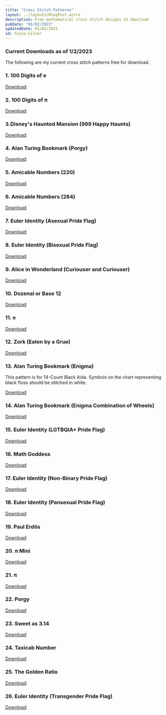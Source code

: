 ```yaml
---
title: "Cross Stitch Patterns"
layout: ../layouts/BlogPost.astro
description: Free mathematical cross stitch designs to download
pubDate: "01/02/2023"
updatedDate: 01/02/2023
id: Suzza-Silver
---
```


### Current Downloads as of 1/2/2023

The following are my current cross stitch patterns free for
 download.

### 1. 100 Digits of e

[Download](/patterns/100-digits-e.pdf)

### 2. 100 Digits of π

[Download](/patterns/100-digits-pi.pdf)

### 3.Disney's Haunted Mansion (999 Happy Haunts)

[Download](/patterns/999-Happy-Haunts.pdf)

### 4. Alan Turing Bookmark (Porgy)

[Download](/patterns/Alan-Turing-Porgy-white-Aida.pdf)

### 5. Amicable Numbers (220)

[Download](/patterns/Amicable-Numbers-220.pdf)

### 6. Amicable Numbers (284)

[Download](/patterns/Amicable-Numbers-284.pdf)

### 7. Euler Identity (Asexual Pride Flag)

[Download](/patterns/Euler-Identity-ASEXUAL.pdf)

### 8. Euler Identity (Bisexual Pride Flag)

[Download](/patterns/Euler-Identity-BISEXUAL.pdf)

### 9. Alice in Wonderland (Curiouser and Curiouser)

[Download](/patterns/curiouser.pdf)

### 10. Dozenal or Base 12

[Download](/patterns/Base-12-Royal-Blue.pdf)

### 11. e

[Download](/patterns/e-Royal-Blue.pdf)

### 12. Zork (Eaten by a Grue)

[Download](/patterns/Eaten-by-a-Grue.pdf)

### 13. Alan Turing Bookmark (Enigma)

This pattern is for 14-Count Black Aida. Symbols on the chart
representing black floss should be stitched in white.

[Download](/patterns/Alan-Turing-Enigma-2.pdf)

### 14. Alan Turing Bookmark (Enigma Combination of Wheels)

[Download](/patterns/Enigma-Machine-Combo.pdf)

### 15. Euler Identity (LGTBQIA+ Pride Flag)

[Download](/patterns/Euler-Identity-LGTBQIA.pdf)

### 16. Math Goddess

[Download](/patterns/math-goddess.pdf)

### 17. Euler Identity (Non-Binary Pride Flag)

[Download](/patterns/Euler-Identity-NB.pdf)

### 18. Euler Identity (Pansexual Pride Flag)

[Download](/patterns/Euler-Identity-PANSEXUAL.pdf)

### 19. Paul Erdős

[Download](/patterns/Paul-Erdos.pdf)

### 20. π Mini

[Download](/patterns/pi-cross-stitch-mini.png)

### 21. π

[Download](/patterns/pi-Royal-Blue-1.pdf)

### 22. Porgy

[Download](/patterns/Porgy-Pattern.pdf)

### 23. Sweet as 3.14

[Download](/patterns/sweet-as-pi.png)

### 24. Taxicab Number

[Download](/patterns/Taxicab-Number.pdf)

### 25. The Golden Ratio

[Download](/patterns/golden-ratio-digits.png)

### 26. Euler Identity (Transgender Pride Flag)

[Download](/patterns/Euler-Identity-TRANSGENDERr.png)
